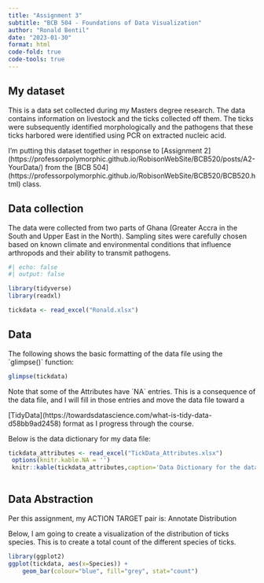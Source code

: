 ```yaml
---
title: "Assignment 3"
subtitle: "BCB 504 - Foundations of Data Visualization"
author: "Ronald Bentil"
date: "2023-01-30"
format: html
code-fold: true
code-tools: true
---
```


## My dataset


This is a data set collected during my Masters degree research. The data contains information on livestock and the ticks collected off them. The ticks were subsequently identified morphologically and the pathogens that these ticks harbored were identified using PCR on extracted nucleic acid.


I'm putting this dataset together in response to \[Assignment 2\](https://professorpolymorphic.github.io/RobisonWebSite/BCB520/posts/A2-YourData/) from the \[BCB 504\](https://professorpolymorphic.github.io/RobisonWebSite/BCB520/BCB520.html) class.

## Data collection


The data were collected from two parts of Ghana (Greater Accra in the South and Upper East in the North). Sampling sites were carefully chosen based on known climate and environmental conditions that influence arthropods and their ability to transmit pathogens.

```r
#| echo: false
#| output: false

library(tidyverse)
library(readxl)

tickdata <- read_excel("Ronald.xlsx")

```

## Data


The following shows the basic formatting of the data file using the \`glimpse()\` function:

```r

glimpse(tickdata)

```

Note that some of the Attributes have \`NA\` entries. This is a consequence of the data file, and I will fill in those entries and move the data file toward a

[TidyData\](https://towardsdatascience.com/what-is-tidy-data-d58bb9ad2458) format as I progress through the course.


Below is the data dictionary for my data file:

```r
tickdata_attributes <- read_excel("TickData_Attributes.xlsx")
 options(knitr.kable.NA = '')
 knitr::kable(tickdata_attributes,caption='Data Dictionary for the data file Ronald.xlsx')
 
```
 
## Data Abstraction
Per this assignment, my ACTION TARGET pair is: Annotate Distribution

Below, I am going to create a visualization of the distribution of ticks species. This is to create a total count of the different species of ticks.

```r
library(ggplot2)
ggplot(tickdata, aes(x=Species)) +
    geom_bar(colour="blue", fill="grey", stat="count")
``` 
 
 

 